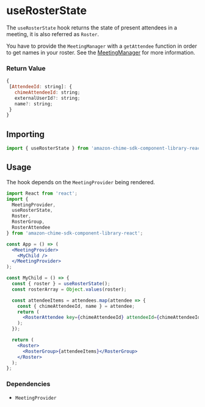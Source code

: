<Meta title="SDK Hooks/useRosterState" />

# useRosterState

The `useRosterState` hook returns the state of present attendees in a meeting, it is also referred as `Roster`.

You have to provide the `MeetingManager` with a `getAttendee` function in order to get names in your roster. See the [MeetingManager](?path=/docs/providers-meetingmanager--page) for more information.

### Return Value

```javascript
{
 [AttendeeId: string]: {
   chimeAttendeeId: string;
   externalUserId?: string;
   name?: string;
 }
}
```

## Importing

```javascript
import { useRosterState } from 'amazon-chime-sdk-component-library-react';
```

## Usage

The hook depends on the `MeetingProvider` being rendered.

```jsx
import React from 'react';
import {
  MeetingProvider,
  useRosterState,
  Roster,
  RosterGroup,
  RosterAttendee
} from 'amazon-chime-sdk-component-library-react';

const App = () => (
  <MeetingProvider>
    <MyChild />
  </MeetingProvider>
);

const MyChild = () => {
  const { roster } = useRosterState();
  const rosterArray = Object.values(roster);

  const attendeeItems = attendees.map(attendee => {
    const { chimeAttendeeId, name } = attendee;
    return (
      <RosterAttendee key={chimeAttendeeId} attendeeId={chimeAttendeeId} />
    );
  });

  return (
    <Roster>
      <RosterGroup>{attendeeItems}</RosterGroup>
    </Roster>
  );
};
```

### Dependencies

- `MeetingProvider`
